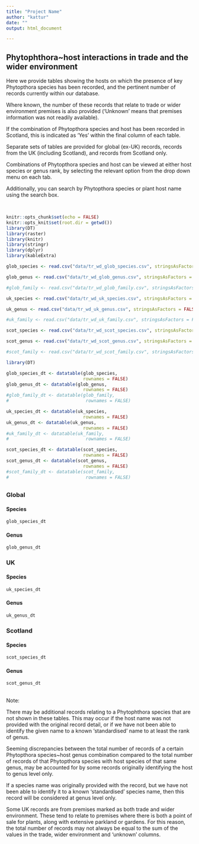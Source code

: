 ```yaml
---
title: "Project Name"
author: "kattur"
date: ""
output: html_document

---
```


## Phytophthora~host interactions in trade and the wider environment

Here we provide tables showing the hosts on which the presence of key Phytopthora species has been recorded, and the pertinent number of records currently within our database. 

Where known, the number of these records that relate to trade or wider environment premises is also provided ('Unknown' means that premises information was not readily available).

If the combination of Phytopthora species and host has been recorded in Scotland, this is indicated as 'Yes' within the final column of each table.

Separate sets of tables are provided for global (ex-UK) records, records from the UK (including Scotland), and records from Scotland only.

Combinations of Phytopthora species and host can be viewed at either host species or genus rank, by selecting the relevant option from the drop down menu on each tab.

Additionally, you can search by Phytopthora species or plant host name using the search box.


<br>

```r
knitr::opts_chunk$set(echo = FALSE)
knitr::opts_knit$set(root.dir = getwd())
library(DT)
library(raster)
library(knitr)
library(stringr)
library(dplyr)
library(kableExtra)
```
```r


glob_species <- read.csv("data/tr_wd_glob_species.csv", stringsAsFactors = FALSE)

glob_genus <- read.csv("data/tr_wd_glob_genus.csv", stringsAsFactors = FALSE)

#glob_family <- read.csv("data/tr_wd_glob_family.csv", stringsAsFactors = FALSE)

uk_species <- read.csv("data/tr_wd_uk_species.csv", stringsAsFactors = FALSE)

uk_genus <- read.csv("data/tr_wd_uk_genus.csv", stringsAsFactors = FALSE)

#uk_family <- read.csv("data/tr_wd_uk_family.csv", stringsAsFactors = FALSE)

scot_species <- read.csv("data/tr_wd_scot_species.csv", stringsAsFactors = FALSE)

scot_genus <- read.csv("data/tr_wd_scot_genus.csv", stringsAsFactors = FALSE)

#scot_family <- read.csv("data/tr_wd_scot_family.csv", stringsAsFactors = FALSE)


```

  


```r
library(DT)

glob_species_dt <- datatable(glob_species,
                             rownames = FALSE)
glob_genus_dt <- datatable(glob_genus,
                             rownames = FALSE)
#glob_family_dt <- datatable(glob_family,
#                             rownames = FALSE)

uk_species_dt <- datatable(uk_species,
                             rownames = FALSE)
uk_genus_dt <- datatable(uk_genus,
                             rownames = FALSE)
#uk_family_dt <- datatable(uk_family,
#                             rownames = FALSE)

scot_species_dt <- datatable(scot_species,
                             rownames = FALSE)
scot_genus_dt <- datatable(scot_genus,
                             rownames = FALSE)
#scot_family_dt <- datatable(scot_family,
#                             rownames = FALSE)
```

## {.tabset}

### Global{.tabset .col-leftmid .tabset-dropdown}
#### Species 
```r
glob_species_dt   
```
#### Genus
```r
glob_genus_dt
```
<!-- #### Family  -->
<!-- ```{r ,echo = FALSE} -->
<!-- glob_family_dt -->
<!-- ``` -->
##### {-}

### {-}


### UK{.tabset .col-leftmid .tabset-dropdown}
#### Species 
```r
uk_species_dt   
```
#### Genus
```r
uk_genus_dt
```
<!-- #### Family  -->
<!-- ```{r ,echo = FALSE} -->
<!-- uk_family_dt -->
<!-- ``` -->
##### {-}

### {-}

### Scotland{.tabset .col-leftmid .tabset-dropdown}
#### Species 
```r
scot_species_dt   
```
#### Genus
```r
scot_genus_dt
```
<!-- #### Family  -->
<!-- ```{r ,echo = FALSE} -->
<!-- scot_family_dt -->
<!-- ``` -->
##### {-}

### {-}

## {-}

Note:
  
There may be additional records relating to a Phytophthora species that are not shown in these tables. This may occur if the host name was not provided with the original record detail, or if we have not been able to identify the given name to a known 'standardised'  name to at least the rank of genus.

Seeming discrepancies between the total number of records of a certain Phytopthora species~host genus combination compared to the total number of records of that Phytopthora species with host species of that same genus, may be accounted for by some records originally identifying the host to genus level only.

If a species name was originally provided with the record, but we have not been able to identify it to a known 'standardised' species name, then this record will be considered at genus level only.

Some UK records are from premises marked as both trade and wider environment. These tend to relate to premises where there is both a point of sale for plants, along with extensive parkland or gardens. For this reason, the total number of records may not always be equal to the sum of the values in the trade, wider environment and 'unknown' columns.

<br>



